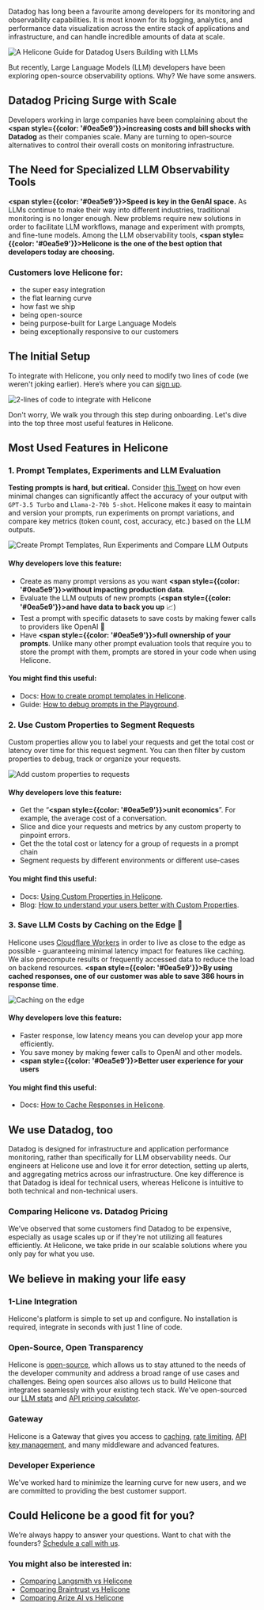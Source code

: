 Datadog has long been a favourite among developers for its monitoring and observability capabilities. It is most known for its logging, analytics, and performance data visualization across the entire stack of applications and infrastructure, and can handle incredible amounts of data at scale.

![A Helicone Guide for Datadog Users Building with LLMs](/static/blog/datadog/title.webp)

But recently, Large Language Models (LLM) developers have been exploring open-source observability options. Why? We have some answers.

## Datadog Pricing Surge with Scale

Developers working in large companies have been complaining about the **<span style={{color: '#0ea5e9'}}>increasing costs and bill shocks with Datadog</span>** as their companies scale. Many are turning to open-source alternatives to control their overall costs on monitoring infrastructure.

## The Need for Specialized LLM Observability Tools

**<span style={{color: '#0ea5e9'}}>Speed is key in the GenAI space.</span>** As LLMs continue to make their way into different industries, traditional monitoring is no longer enough. New problems require new solutions in order to facilitate LLM workflows, manage and experiment with prompts, and fine-tune models. Among the LLM observability tools, **<span style={{color: '#0ea5e9'}}>Helicone is the one of the best option that developers today are choosing. </span>**

### Customers love Helicone for:

- the super easy integration
- the flat learning curve
- how fast we ship
- being open-source
- being purpose-built for Large Language Models
- being exceptionally responsive to our customers

## The Initial Setup

To integrate with Helicone, you only need to modify two lines of code (we weren't joking earlier). Here’s where you can <a href="https://us.helicone.ai/signup" target="_blank" rel="noopener">sign up</a>.

![2-lines of code to integrate with Helicone](/static/blog/datadog/code.webp)

Don't worry, We walk you through this step during onboarding. Let's dive into the top three most useful features in Helicone.

## Most Used Features in Helicone

### 1. Prompt Templates, Experiments and LLM Evaluation

**Testing prompts is hard, but critical.** Consider <a href="https://x.com/melaniesclar/status/1745557109419458695" target="_blank" rel="noopener">this Tweet</a> on how even minimal changes can significantly affect the accuracy of your output with `GPT-3.5 Turbo` and `Llama-2-70b 5-shot`. Helicone makes it easy to maintain and version your prompts, run experiments on prompt variations, and compare key metrics (token count, cost, accuracy, etc.) based on the LLM outputs.

![Create Prompt Templates, Run Experiments and Compare LLM Outputs](/static/blog/datadog/prompt_template.webp)

#### Why developers love this feature:

- Create as many prompt versions as you want **<span style={{color: '#0ea5e9'}}>without impacting production data</span>**.
- Evaluate the LLM outputs of new prompts (**<span style={{color: '#0ea5e9'}}>and have data to back you up</span>** 📈)
- Test a prompt with specific datasets to save costs by making fewer calls to providers like OpenAI 🤑
- Have **<span style={{color: '#0ea5e9'}}>full ownership of your prompts</span>**. Unlike many other prompt evaluation tools that require you to store the prompt with them, prompts are stored in your code when using Helicone.

#### You might find this useful:

- Docs: <a href="https://docs.helicone.ai/features/prompts" target="_blank">How to create prompt templates in Helicone</a>.
- Guide: <a href="https://docs.helicone.ai/use-cases/debugging" target="_blank">How to debug prompts in the Playground</a>.

### 2. Use Custom Properties to Segment Requests

Custom properties allow you to label your requests and get the total cost or latency over time for this request segment. You can then filter by custom properties to debug, track or organize your requests.

![Add custom properties to requests](/static/blog/datadog/request.webp)

#### Why developers love this feature:

- Get the “**<span style={{color: '#0ea5e9'}}>unit economics</span>**”. For example, the average cost of a conversation.
- Slice and dice your requests and metrics by any custom property to pinpoint errors.
- Get the the total cost or latency for a group of requests in a prompt chain
- Segment requests by different environments or different use-cases

#### You might find this useful:

- Docs: <a href="https://docs.helicone.ai/features/advanced-usage/custom-properties" target="_blank" rel="noopener">Using Custom Properties in Helicone</a>.
- Blog: <a href="https://www.helicone.ai/blog/custom-properties" target="_blank" rel="noopener">How to understand your users better with Custom Properties</a>.

### 3. Save LLM Costs by Caching on the Edge 🧗

Helicone uses <a href="https://www.cloudflare.com/network/" target="_blank" rel="noopener">Cloudflare Workers</a> in order to live as close to the edge as possible - guaranteeing minimal latency impact for features like caching. We also precompute results or frequently accessed data to reduce the load on backend resources.
**<span style={{color: '#0ea5e9'}}>By using cached responses, one of our customer was able to save 386 hours in response time</span>**.

![Caching on the edge](/static/blog/datadog/caching.webp)

#### Why developers love this feature:

- Faster response, low latency means you can develop your app more efficiently.
- You save money by making fewer calls to OpenAI and other models.
- **<span style={{color: '#0ea5e9'}}>Better user experience for your users</span>**

#### You might find this useful:

- Docs: <a href="https://docs.helicone.ai/features/advanced-usage/caching" target="_blank" rel="noopener">How to Cache Responses in Helicone</a>.

## We use Datadog, too

Datadog is designed for infrastructure and application performance monitoring, rather than specifically for LLM observability needs. Our engineers at Helicone use and love it for error detection, setting up alerts, and aggregating metrics across our infrastructure. One key difference is that Datadog is ideal for technical users, whereas Helicone is intuitive to both technical and non-technical users.

### Comparing Helicone vs. Datadog Pricing

We’ve observed that some customers find Datadog to be expensive, especially as usage scales up or if they're not utilizing all features efficiently. At Helicone, we take pride in our scalable solutions where you only pay for what you use.

## We believe in making your life easy

### 1-Line Integration

Helicone's platform is simple to set up and configure. No installation is required, integrate in seconds with just 1 line of code.

### Open-Source, Open Transparency

Helicone is <a href="https://github.com/helicone/helicone" target="_blank" rel="noopener">open-source</a>, which allows us to stay attuned to the needs of the developer community and address a broad range of use cases and challenges. Being open sources also allows us to build Helicone that integrates seamlessly with your existing tech stack. We've open-sourced our <a href="https://www.helicone.ai/open-stats" target="_blank" rel="noopener">LLM stats</a> and <a href="https://www.helicone.ai/llm-cost" target="_blank" rel="noopener">API pricing calculator</a>.

### Gateway

Helicone is a Gateway that gives you access to <a href="https://docs.helicone.ai/features/advanced-usage/caching" target="_blank" rel="noopener">caching</a>, <a href="https://docs.helicone.ai/features/advanced-usage/custom-rate-limits" target="_blank" rel="noopener">rate limiting</a>, <a href="https://docs.helicone.ai/features/advanced-usage/vault" target="_blank" rel="noopener">API key management</a>, and many middleware and advanced features.

### Developer Experience

We've worked hard to minimize the learning curve for new users, and we are committed to providing the best customer support.

## Could Helicone be a good fit for you?

We’re always happy to answer your questions. Want to chat with the founders? <a href="https://www.helicone.ai/contact" target="_blank" rel="noopener">Schedule a call with us</a>.

### You might also be interested in:

- <a href="/blog/langsmith-alternatives" rel="noopener" target="_blank">
    Comparing Langsmith vs Helicone
  </a>
- <a href="/blog/braintrust-alternatives" rel="noopener" target="_blank">
    Comparing Braintrust vs Helicone
  </a>
- <a href="/blog/best-arize-alternatives" rel="noopener" target="_blank">
    Comparing Arize AI vs Helicone
  </a>

<Questions />
